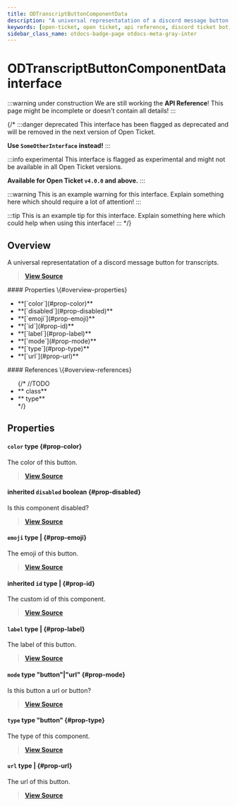 ```yaml
---
title: ODTranscriptButtonComponentData
description: "A universal representatation of a discord message button for transcripts."
keywords: [open-ticket, open ticket, api reference, discord ticket bot, interface]
sidebar_class_name: otdocs-badge-page otdocs-meta-gray-inter
---
```

<head>
    <link rel="apple-touch-icon" href="/img/logo_vertical.png"/>
</head>

# ODTranscriptButtonComponentData <M color="gray">interface</M>

:::warning under construction
We are still working the **API Reference**! This page might be incomplete or doesn't contain all details!
:::

{/*
:::danger deprecated
This interface has been flagged as deprecated and will be removed in the next version of Open Ticket.

**Use `SomeOtherInterface` instead!**
:::

:::info experimental
This interface is flagged as experimental and might not be available in all Open Ticket versions.

**Available for Open Ticket `v4.0.0` and above.**
:::

:::warning
This is an example warning for this interface. Explain something here which should require a lot of attention!
:::

:::tip
This is an example tip for this interface. Explain something here which could help when using this interface!
:::
*/}

## Overview
A universal representatation of a discord message button for transcripts.

> [**View Source**](https://otgithub.dj-dj.be/tree/main/src/core/api/openticket/transcript.ts#L591)

<FlexHorizontal>
<div style={{width:"50%"}} className="otdocs-flex-mobile-width">
    #### Properties \{#overview-properties}
    <ul>
        <li>**[`color`](#prop-color)**</li>
        <li>**[`disabled`](#prop-disabled)**</li>
        <li>**[`emoji`](#prop-emoji)**</li>
        <li>**[`id`](#prop-id)**</li>
        <li>**[`label`](#prop-label)**</li>
        <li>**[`mode`](#prop-mode)**</li>
        <li>**[`type`](#prop-type)**</li>
        <li>**[`url`](#prop-url)**</li>
    </ul>
</div>
<div style={{width:"50%"}} className="otdocs-flex-mobile-width">
    #### References \{#overview-references}
    <ul>
        {/*
        //TODO
        <li>**<code><ApiUrl url="class:ODId" label="api.ODId"/></code> <M color="purple">class</M>**</li>
        <li>**<code><ApiUrl url="type:ODExampleType" label="api.ODExampleType"/></code> <M color="brown">type</M>**</li>
        */}
    </ul>
</div>
</FlexHorizontal>

## Properties
<Divider></Divider>
#### `color` <M color="brown">type</M> <ApiBlock><ApiUrl url="type:ODValidButtonColor" label="api.ODValidButtonColor"/></ApiBlock> \{#prop-color}
The color of this button.

> [**View Source**](https://otgithub.dj-dj.be/tree/main/src/core/api/openticket/transcript.ts#L599)

<Divider></Divider>
#### <C color="red">inherited</C> `disabled` <M color="red">boolean</M> <ApiBlock><ApiUrl url="js:boolean" label="boolean"/></ApiBlock> \{#prop-disabled}
Is this component disabled?

> [**View Source**](https://otgithub.dj-dj.be/tree/main/src/core/api/openticket/transcript.ts#L583)

<Divider></Divider>
#### `emoji` <M color="brown">type</M> <ApiBlock><ApiUrl url="js:null" label="null"/>|<ApiUrl url="interface:ODTranscriptEmojiData" label="api.ODTranscriptEmojiData"/></ApiBlock> \{#prop-emoji}
The emoji of this button.

> [**View Source**](https://otgithub.dj-dj.be/tree/main/src/core/api/openticket/transcript.ts#L597)

<Divider></Divider>
#### <C color="brown">inherited</C> `id` <M color="brown">type</M> <ApiBlock><ApiUrl url="js:null" label="null"/>|<ApiUrl url="js:string" label="string"/></ApiBlock> \{#prop-id}
The custom id of this component.

> [**View Source**](https://otgithub.dj-dj.be/tree/main/src/core/api/openticket/transcript.ts#L581)

<Divider></Divider>
#### `label` <M color="brown">type</M> <ApiBlock><ApiUrl url="js:null" label="null"/>|<ApiUrl url="js:string" label="string"/></ApiBlock> \{#prop-label}
The label of this button.

> [**View Source**](https://otgithub.dj-dj.be/tree/main/src/core/api/openticket/transcript.ts#L595)

<Divider></Divider>
#### `mode` <M color="brown">type</M> <ApiBlock>"button"|"url"</ApiBlock> \{#prop-mode}
Is this button a url or button?

> [**View Source**](https://otgithub.dj-dj.be/tree/main/src/core/api/openticket/transcript.ts#L601)

<Divider></Divider>
#### `type` <M color="brown">type</M> <ApiBlock>"button"</ApiBlock> \{#prop-type}
The type of this component.

> [**View Source**](https://otgithub.dj-dj.be/tree/main/src/core/api/openticket/transcript.ts#L593)

<Divider></Divider>
#### `url` <M color="brown">type</M> <ApiBlock><ApiUrl url="js:null" label="null"/>|<ApiUrl url="js:string" label="string"/></ApiBlock> \{#prop-url}
The url of this button.

> [**View Source**](https://otgithub.dj-dj.be/tree/main/src/core/api/openticket/transcript.ts#L603)

<Divider></Divider>
